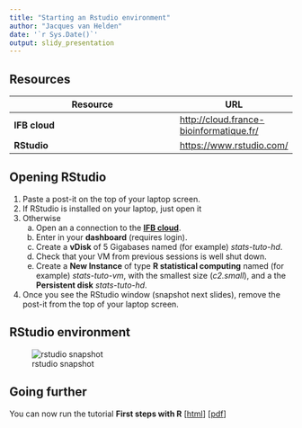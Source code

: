 ```yaml
---
title: "Starting an Rstudio environment"
author: "Jacques van Helden"
date: '`r Sys.Date()`'
output: slidy_presentation
---
```


## Resources


| Resource | URL |
|----------|-----|
| **IFB cloud** | [http://cloud.france-bioinformatique.fr/](http://cloud.france-bioinformatique.fr/) |
| **RStudio** | [https://www.rstudio.com/](https://www.rstudio.com/) |

## Opening RStudio

1. Paste a post-it on the top of your laptop screen.
2. If RStudio is installed on your laptop, just open it
3. Otherwise
      a. Open an a connection to the **[IFB cloud](http://cloud.france-bioinformatique.fr/)**.
      b. Enter in your **dashboard** (requires login).
      c. Create a **vDisk** of 5 Gigabases named (for example) *stats-tuto-hd*.
      d. Check that your VM from previous sessions is well shut down.
      e. Create a **New Instance** of type **R statistical computing** named (for example) *stats-tuto-vm*, with the smallest size (*c2.small*), and a the **Persistent disk** *stats-tuto-hd*. 
4. Once you see the RStudio window (snapshot next slides), remove the post-it from the top of your laptop screen.


## RStudio environment


![rstudio snapshot](images/rstudio-server-snapshot.png)


## Going further

You can now run the tutorial **First steps with R** 
[[html](../01_first_steps_with_R/01_first_steps_with_R.html)]
[[pdf](../01_first_steps_with_R/01_first_steps_with_R.pdf)]
